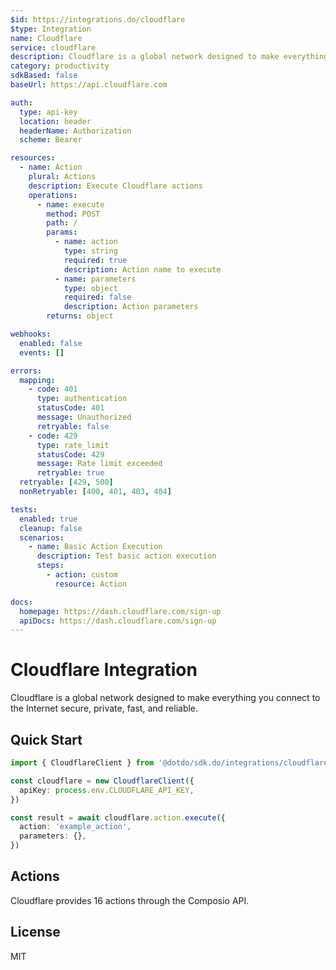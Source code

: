 ```yaml
---
$id: https://integrations.do/cloudflare
$type: Integration
name: Cloudflare
service: cloudflare
description: Cloudflare is a global network designed to make everything you connect to the Internet secure, private, fast, and reliable.
category: productivity
sdkBased: false
baseUrl: https://api.cloudflare.com

auth:
  type: api-key
  location: header
  headerName: Authorization
  scheme: Bearer

resources:
  - name: Action
    plural: Actions
    description: Execute Cloudflare actions
    operations:
      - name: execute
        method: POST
        path: /
        params:
          - name: action
            type: string
            required: true
            description: Action name to execute
          - name: parameters
            type: object
            required: false
            description: Action parameters
        returns: object

webhooks:
  enabled: false
  events: []

errors:
  mapping:
    - code: 401
      type: authentication
      statusCode: 401
      message: Unauthorized
      retryable: false
    - code: 429
      type: rate_limit
      statusCode: 429
      message: Rate limit exceeded
      retryable: true
  retryable: [429, 500]
  nonRetryable: [400, 401, 403, 404]

tests:
  enabled: true
  cleanup: false
  scenarios:
    - name: Basic Action Execution
      description: Test basic action execution
      steps:
        - action: custom
          resource: Action

docs:
  homepage: https://dash.cloudflare.com/sign-up
  apiDocs: https://dash.cloudflare.com/sign-up
---
```


# Cloudflare Integration

Cloudflare is a global network designed to make everything you connect to the Internet secure, private, fast, and reliable.

## Quick Start

```typescript
import { CloudflareClient } from '@dotdo/sdk.do/integrations/cloudflare'

const cloudflare = new CloudflareClient({
  apiKey: process.env.CLOUDFLARE_API_KEY,
})

const result = await cloudflare.action.execute({
  action: 'example_action',
  parameters: {},
})
```

## Actions

Cloudflare provides 16 actions through the Composio API.

## License

MIT
